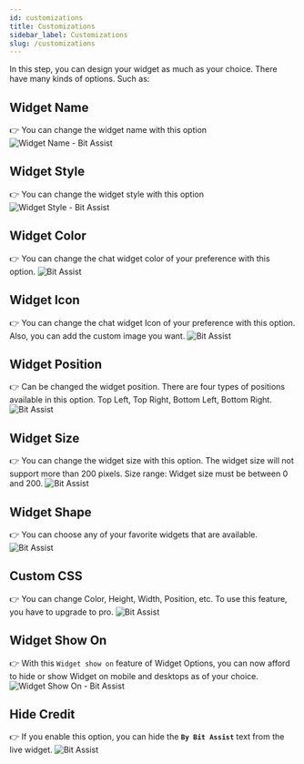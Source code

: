 ```yaml
---
id: customizations
title: Customizations
sidebar_label: Customizations
slug: /customizations
---
```




In this step, you can design your widget as much as your choice. There have many kinds of options. Such as:

## Widget Name 
👉 You can change the widget name with this option
  <Image src="customizations/widget-name" alt="Widget Name - Bit Assist" w="1046" h="200"/>

## Widget Style 
👉 You can change the widget style with this option
  <Image src="customizations/widget-style" alt="Widget Style - Bit Assist" w="1046" h="200"/>

## Widget Color
👉 You can change the chat widget color of your preference with this option.
  <Image src="customizations/widget-color" alt="Bit Assist" w="1046" h="200"/>

## Widget Icon
👉 You can change the chat widget Icon of your preference with this option. Also, you can add the custom image you want.
  <Image src="customizations/widget-icon" alt="Bit Assist" w="1046" h="200"/>

## Widget Position
👉 Can be changed the widget position. There are four types of positions available in this option. Top Left, Top Right, Bottom Left, Bottom Right. 
  <Image src="customizations/widget-position" alt="Bit Assist" w="1046" h="200"/>

## Widget Size
👉 You can change the widget size with this option. The widget size will not support more than 200 pixels. Size range: Widget size must be between 0 and 200. 
  <Image src="customizations/widget-size" alt="Bit Assist" w="1046" h="200"/>

## Widget Shape
👉 You can choose any of your favorite widgets that are available. 
  <Image src="customizations/widget-shape" alt="Bit Assist" w="1046" h="200"/>

## Custom CSS
👉 You can change Color, Height, Width, Position, etc. To use this feature, you have to upgrade to pro. 
  <Image src="customizations/widget-custom-css" alt="Bit Assist" w="1046" h="200"/>

## Widget Show On
👉 With this `Widget show on` feature of Widget Options, you can now afford to hide or show Widget on mobile and desktops as of your choice.
  <Image src="customizations/widget-show-on" alt="Widget Show On - Bit Assist" w="1046" h="200"/>

## Hide Credit
👉 If you enable this option, you can hide the **`By Bit Assist`** text from the live widget.
  <Image src="customizations/hide-credit" alt="Bit Assist" w="1046" h="200"/>


<Feedback/>